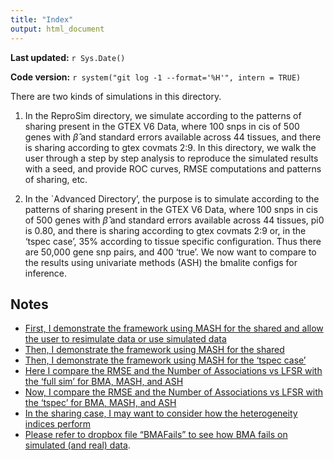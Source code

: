 ```yaml
---
title: "Index"
output: html_document
---
```


**Last updated:** `r Sys.Date()`

**Code version:** `r system("git log -1 --format='%H'", intern = TRUE)`

There are two kinds of simulations in this directory.

1) In the ReproSim directory, we simulate according to the patterns of sharing present in the GTEX V6 Data, where 100 snps in cis of 500 genes with $\hat{\beta}$ and standard errors available across 44 tissues, and there is sharing according to gtex covmats 2:9. In this directory, we walk the user through a step by step analysis to reproduce the simulated results with a seed, and provide ROC curves, RMSE computations and patterns of sharing, etc.

2) In the `Advanced Directory', the purpose is to simulate according to the patterns of sharing present in the GTEX V6 Data, where 100 snps in cis of 500 genes with $\hat{\beta}$ and standard errors available across 44 tissues, pi0 is 0.80, and there is sharing according to gtex covmats 2:9 or, in the 'tspec case', 35% according to tissue specific configuration.
Thus there are 50,000 gene snp pairs, and 400 'true'.
We now want to compare to the results using univariate methods (ASH) the bmalite configs for inference.

## Notes
* [First, I demonstrate the framework using MASH for the shared and allow the user to resimulate data or use simulated data](Reprosim/newsim.html)
* [Then, I demonstrate the framework using MASH for the shared](Advanced/FullSimulation.html)
* [Then, I demonstrate the framework using MASH for the 'tspec case'](Advanced/TissueSpecificVignette.html)
* [Here I compare the RMSE and the Number of Associations vs LFSR with the 'full sim' for BMA, MASH, and ASH](Advanced/PowervsAccuracy.html)
* [Now, I compare the RMSE and the Number of Associations vs LFSR with the 'tspec' for BMA, MASH, and ASH](Advanced/PowervsAccuracy_tspec.html)
* [In the sharing case, I may want to consider how the heterogeneity indices perform](Advanced/heterogeneity.sim.html)
* [Please refer to dropbox file "BMAFails" to see how BMA fails on simulated (and real) data ](Advanced/BmaFails.html).
